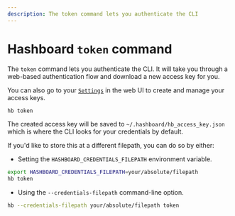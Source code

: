 ```yaml
---
description: The token command lets you authenticate the CLI
---
```


# Hashboard `token` command

The `token` command lets you authenticate the CLI. It will take you through a web-based authentication flow and download a new access key for you.

You can also go to your [`Settings`](https://hashboard.com/app/p/settings#access_keys) in the web UI to create and manage your access keys.

```bash copy
hb token
```

The created access key will be saved to `~/.hashboard/hb_access_key.json` which is where the CLI looks for your credentials by default.

If you'd like to store this at a different filepath, you can do so by either:

- Setting the `HASHBOARD_CREDENTIALS_FILEPATH` environment variable.

```bash copy
export HASHBOARD_CREDENTIALS_FILEPATH=your/absolute/filepath
hb token
```

- Using the `--credentials-filepath` command-line option.

```bash copy
hb --credentials-filepath your/absolute/filepath token
```
